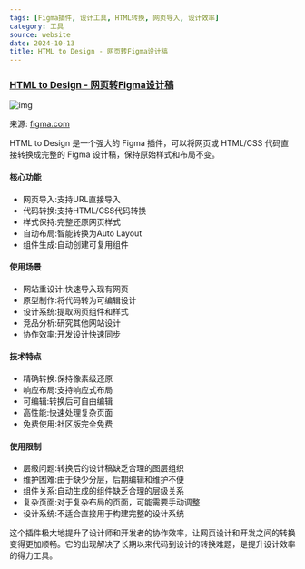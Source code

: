 ```yaml
---
tags: [Figma插件, 设计工具, HTML转换, 网页导入, 设计效率]
category: 工具
source: website
date: 2024-10-13
title: HTML to Design - 网页转Figma设计稿
---
```


### [HTML to Design - 网页转Figma设计稿](https://www.figma.com/community/plugin/1159123024924461424/)

![img](https://img.mengpeng.tech/i/2024/12/06/675286187db6f.webp)

来源: [figma.com](https://www.figma.com/community/plugin/1159123024924461424/)

HTML to Design 是一个强大的 Figma 插件，可以将网页或 HTML/CSS 代码直接转换成完整的 Figma 设计稿，保持原始样式和布局不变。

#### 核心功能
- 网页导入:支持URL直接导入
- 代码转换:支持HTML/CSS代码转换
- 样式保持:完整还原网页样式
- 自动布局:智能转换为Auto Layout
- 组件生成:自动创建可复用组件

#### 使用场景
- 网站重设计:快速导入现有网页
- 原型制作:将代码转为可编辑设计
- 设计系统:提取网页组件和样式
- 竞品分析:研究其他网站设计
- 协作效率:开发设计快速同步

#### 技术特点
- 精确转换:保持像素级还原
- 响应布局:支持响应式布局
- 可编辑:转换后可自由编辑
- 高性能:快速处理复杂页面
- 免费使用:社区版完全免费

#### 使用限制
- 层级问题:转换后的设计稿缺乏合理的图层组织
- 维护困难:由于缺少分层，后期编辑和维护不便
- 组件关系:自动生成的组件缺乏合理的层级关系
- 复杂页面:对于复杂布局的页面，可能需要手动调整
- 设计系统:不适合直接用于构建完整的设计系统

这个插件极大地提升了设计师和开发者的协作效率，让网页设计和开发之间的转换变得更加顺畅。它的出现解决了长期以来代码到设计的转换难题，是提升设计效率的得力工具。 